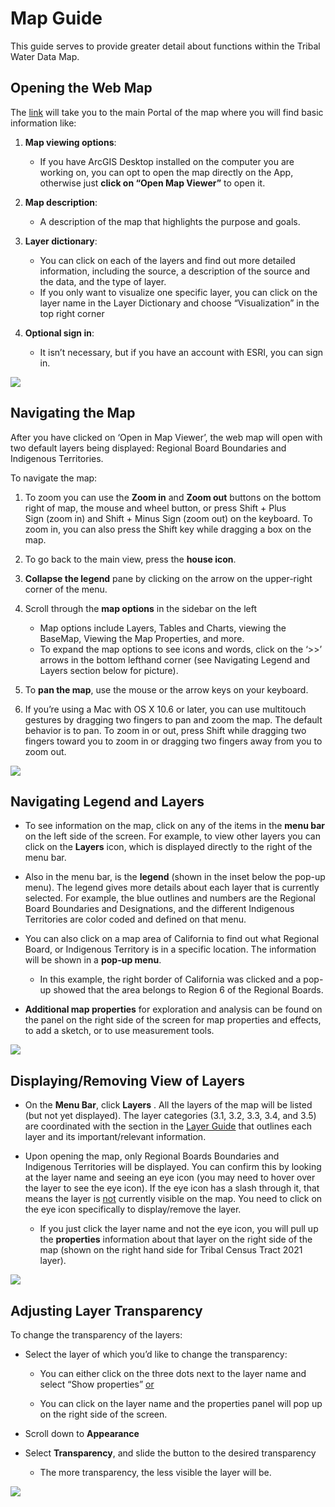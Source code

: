 # Map Guide

This guide serves to provide greater detail about functions within the Tribal Water Data Map.

## **Opening the Web Map**

The [link](https://gispublic.waterboards.ca.gov/portal/home/item.html?id=a71c1841907240e1a4d896c8cf2302a8) will take you to the main Portal of the map where you will find basic information like:

1.  **Map viewing options**:

    -   If you have ArcGIS Desktop installed on the computer you are working on, you can opt to open the map directly on the App, otherwise just **click on "Open Map Viewer"** to open it.

2.  **Map description**:

    -   A description of the map that highlights the purpose and goals.

3.  **Layer dictionary**:

    -   You can click on each of the layers and find out more detailed information, including the source, a description of the source and the data, and the type of layer.
    -   If you only want to visualize one specific layer, you can click on the layer name in the Layer Dictionary and choose "Visualization" in the top right corner

4.  **Optional sign in**:

    -   It isn't necessary, but if you have an account with ESRI, you can sign in.

![](images/map-guide_open-map.png){fig-alt="A screenshot of the Tribal Water Data Map home page with arrows pointing to basic information described above."}

## **Navigating the Map**

After you have clicked on 'Open in Map Viewer', the web map will open with two default layers being displayed: Regional Board Boundaries and Indigenous Territories.

To navigate the map:

1.  To zoom you can use the **Zoom in** and **Zoom out** buttons on the bottom right of map, the mouse and wheel button, or press Shift + Plus Sign (zoom in) and Shift + Minus Sign (zoom out) on the keyboard. To zoom in, you can also press the Shift key while dragging a box on the map.

2.  To go back to the main view, press the **house icon**.

3.  **Collapse the legend** pane by clicking on the arrow on the upper-right corner of the menu.

4.  Scroll through the **map options** in the sidebar on the left

    -   Map options include Layers, Tables and Charts, viewing the BaseMap, Viewing the Map Properties, and more.
    -   To expand the map options to see icons and words, click on the '\>\>' arrows in the bottom lefthand corner (see Navigating Legend and Layers section below for picture).

5.  To **pan the map**, use the mouse or the arrow keys on your keyboard. 

6.  If you're using a Mac with OS X 10.6 or later, you can use multitouch gestures by dragging two fingers to pan and zoom the map. The default behavior is to pan. To zoom in or out, press Shift while dragging two fingers toward you to zoom in or dragging two fingers away from you to zoom out.

![](images/map-guide_navigate-map.png){fig-alt="A screenshot of the Map with default layers visible. Arrows pointing to navigation functions 1 through 4 on the map mentioned above."}

## **Navigating Legend and Layers**

-   To see information on the map, click on any of the items in the **menu bar** on the left side of the screen. For example, to view other layers you can click on the **Layers** icon, which is displayed directly to the right of the menu bar.

-   Also in the menu bar, is the **legend** (shown in the inset below the pop-up menu). The legend gives more details about each layer that is currently selected. For example, the blue outlines and numbers are the Regional Board Boundaries and Designations, and the different Indigenous Territories are color coded and defined on that menu.

-   You can also click on a map area of California to find out what Regional Board, or Indigenous Territory is in a specific location. The information will be shown in a **pop-up menu**.

    -   In this example, the right border of California was clicked and a pop-up showed that the area belongs to Region 6 of the Regional Boards.

-   **Additional map properties** for exploration and analysis can be found on the panel on the right side of the screen for map properties and effects, to add a sketch, or to use measurement tools.

![](images/map-guide_navigate-layers.png){fig-alt="A screenshot of the Map with layers for Indigenous Territories and Regional Water Board Boundaries visible. Moving from left to right across the picture: Menu bar is expanded showing various map options including layers, legend, charts, basemap, tables, bookmarks, etc. Next to the menu bar, the layers tab is expanded showing some of the layers included on this map. A pop-up menu for Region 6 of the Regional Water Board Boundaries layer is above an inset that shows a picture of the legend. To the far right of the picture, a pink arrow is pointing to a pink box that highlights the map properties."}

## **Displaying/Removing View of Layers**

-   On the **Menu Bar**, click **Layers** . All the layers of the map will be listed (but not yet displayed). The layer categories (3.1, 3.2, 3.3, 3.4, and 3.5) are coordinated with the section in the [Layer Guide](https://cawaterboarddatacenter.github.io/tribal-water-data-map-manual/layer-guide.html) that outlines each layer and its important/relevant information.

-   Upon opening the map, only Regional Boards Boundaries and Indigenous Territories will be displayed. You can confirm this by looking at the layer name and seeing an eye icon (you may need to hover over the layer to see the eye icon). If the eye icon has a slash through it, that means the layer is [not]{.underline} currently visible on the map. You need to click on the eye icon specifically to display/remove the layer.

    -   If you just click the layer name and not the eye icon, you will pull up the **properties** information about that layer on the right side of the map (shown on the right hand side for Tribal Census Tract 2021 layer).

![](images/map-guide_content-pane.png){fig-alt="A screenshot of the Map zoomed in with layers for Indigenous Territories and Regional Water Board Boundaries visible. Menu bar is expanded with Layers section selected. Spaces to the right of the layer names are outlined with a pink box. Bracket with label is present next to all Visible layers. Layers that are Not Visible are identified as such and represented by eye icon with a slash through it. Far right side of the picture shows Properties panel expanded as a result of clicking the layer name rather than the eye icon."}

## **Adjusting Layer Transparency**

To change the transparency of the layers:

-   Select the layer of which you'd like to change the transparency:

    -   You can either click on the three dots next to the layer name and select "Show properties" [or]{.underline}

    -   You can click on the layer name and the properties panel will pop up on the right side of the screen.

-   Scroll down to **Appearance**

-   Select **Transparency**, and slide the button to the desired transparency

    -   The more transparency, the less visible the layer will be.

![](images/map-guide_transparency.png){fig-alt="A screenshot of the Map zoomed in with layers for Indigenous Territories and Regional Water Board Boundaries visible. Menu bar is expanded with Layers section selected. Indigenous Terrtiories layer is selected and the three dots to the right of the layer name were clicked and the pop up menu is shown. The Show properties option is outlined in a pink box. Om the right side of the image, the Properties panel is expanded and the Appearance section is also outlined in a pink box. A pink arrow points to the transparency scale."}
